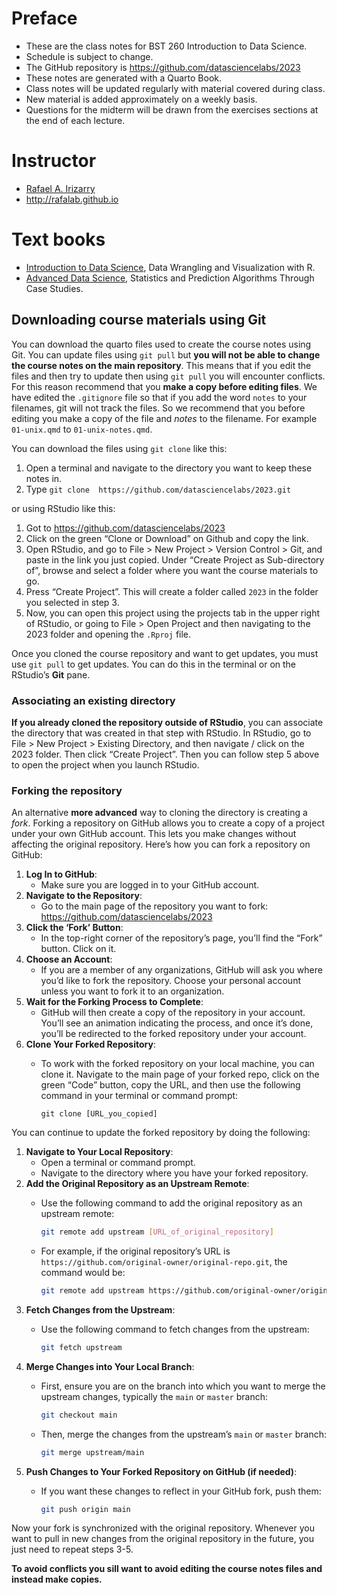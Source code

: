 # Preface {.unnumbered}

* These are the class notes for BST 260 Introduction to Data Science.
* Schedule is subject to change.
* The GitHub repository is <https://github.com/datasciencelabs/2023>
* These notes are generated with a Quarto Book.
* Class notes will be updated regularly with material covered during class.
* New material is added approximately on a weekly basis.
* Questions for the midterm will be drawn from the exercises sections at the end of each lecture.

# Instructor

* [Rafael A. Irizarry](http://rafalab.github.io)
* [http://rafalab.github.io](http://rafalab.github.io)

# Text books

* [Introduction to Data Science](https://rafalab.github.io/dsbook-part-1/), Data Wrangling and
 Visualization with R.
* [Advanced Data Science](https://rafalab.github.io/dsbook-part-2/), Statistics and Prediction Algorithms Through Case Studies.


## Downloading course materials using Git 

You can download the quarto files used to create the course notes using Git. You can update files using `git pull` but **you will not be able to change the course notes on the main repository**. This means that if you edit the files and then try to update then using `git pull` you will encounter conflicts. For this reason
recommend that you **make a copy before editing files**. We have edited the `.gitignore` file so that if you add the word `notes` to your filenames, git will not track the files. So we recommend that you before editing you make a copy of the file and  _notes_ to the filename. For example `01-unix.qmd` to `01-unix-notes.qmd`. 


You can download the files using `git clone` like this:

1. Open a terminal and navigate to the directory you want to keep these notes in.
2. Type `git clone  https://github.com/datasciencelabs/2023.git`

or using  RStudio like this:

1. Got to <https://github.com/datasciencelabs/2023>
2. Click on the green "Clone or Download" on Github and copy the link.
3. Open RStudio, and go to File > New Project > Version Control > Git,
and paste in the link you just copied. Under "Create Project as
Sub-directory of", browse and select a folder where you want the course
materials to go.
4. Press "Create Project". This will create a folder called `2023`
in the folder you selected in step 3.
5. Now, you can open this project using the projects tab in the upper
right of RStudio, or going to File > Open Project and then navigating
to the 2023 folder and opening the `.Rproj` file.

Once you cloned the course repository and want to get updates, you must
use `git pull` to get updates. You can do this in the terminal or on the RStudio's **Git** pane.

### Associating an existing directory

**If you already cloned the repository outside of RStudio**, you can associate the directory that was created in that
step with RStudio. In RStudio, go to File > New Project > Existing Directory, and then navigate / click on the 2023 folder. Then click
"Create Project". Then you can follow step 5 above to open the project
when you launch RStudio. 

### Forking the repository

An  alternative **more advanced** way to cloning the directory is creating a  _fork_.
Forking a repository on GitHub allows you to create a copy of a project under your own GitHub account. This lets you make changes without affecting the original repository. Here's how you can fork a repository on GitHub:

1. **Log In to GitHub**:
   - Make sure you are logged in to your GitHub account.

2. **Navigate to the Repository**:
   - Go to the main page of the repository you want to fork: <https://github.com/datasciencelabs/2023>

3. **Click the 'Fork' Button**:
   - In the top-right corner of the repository's page, you'll find the "Fork" button. Click on it.

4. **Choose an Account**:
   - If you are a member of any organizations, GitHub will ask you where you'd like to fork the repository. Choose your personal account unless you want to fork it to an organization.

5. **Wait for the Forking Process to Complete**:
   - GitHub will then create a copy of the repository in your account. You'll see an animation indicating the process, and once it's done, you'll be redirected to the forked repository under your account.

6. **Clone Your Forked Repository**:
   - To work with the forked repository on your local machine, you can clone it. Navigate to the main page of your forked repo, click on the green "Code" button, copy the URL, and then use the following command in your terminal or command prompt:
     ```
     git clone [URL_you_copied]
     ```

You can continue to update the forked repository by doing the following:

1. **Navigate to Your Local Repository**:
   - Open a terminal or command prompt.
   - Navigate to the directory where you have your forked repository.

2. **Add the Original Repository as an Upstream Remote**:
   - Use the following command to add the original repository as an upstream remote:
     ```bash
     git remote add upstream [URL_of_original_repository]
     ```
   - For example, if the original repository's URL is `https://github.com/original-owner/original-repo.git`, the command would be:
     ```bash
     git remote add upstream https://github.com/original-owner/original-repo.git
     ```

3. **Fetch Changes from the Upstream**:
   - Use the following command to fetch changes from the upstream:
     ```bash
     git fetch upstream
     ```

4. **Merge Changes into Your Local Branch**:
   - First, ensure you are on the branch into which you want to merge the upstream changes, typically the `main` or `master` branch:
     ```bash
     git checkout main
     ```
   - Then, merge the changes from the upstream's `main` or `master` branch:
     ```bash
     git merge upstream/main
     ```

5. **Push Changes to Your Forked Repository on GitHub (if needed)**:
   - If you want these changes to reflect in your GitHub fork, push them:
     ```bash
     git push origin main
     ```

Now your fork is synchronized with the original repository. Whenever you want to pull in new changes from the original repository in the future, you just need to repeat steps 3-5.

**To avoid conflicts you sill want to avoid editing the course notes files and instead make copies.**



